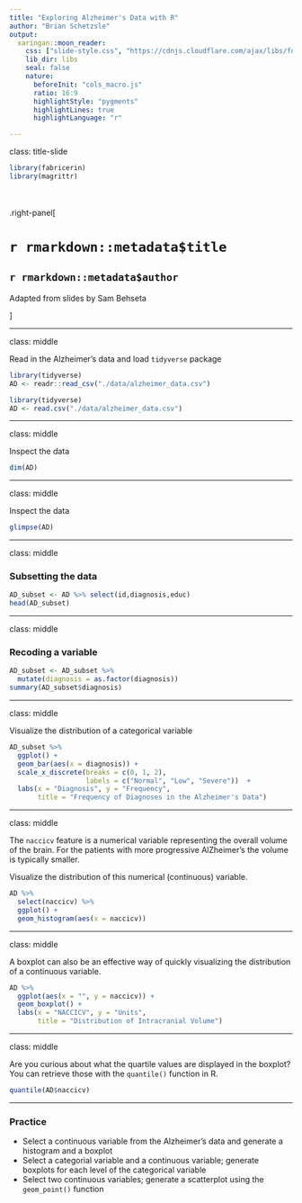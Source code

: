 ```yaml
---
title: "Exploring Alzheimer's Data with R"
author: "Brian Schetzsle"
output: 
  xaringan::moon_reader:
    css: ["slide-style.css", "https://cdnjs.cloudflare.com/ajax/libs/font-awesome/5.15.3/css/all.min.css"]
    lib_dir: libs
    seal: false
    nature:
      beforeInit: "cols_macro.js"
      ratio: 16:9
      highlightStyle: "pygments"
      highlightLines: true
      highlightLanguage: "r"

---
```


class: title-slide

```r
library(fabricerin)
library(magrittr)
```

<br>
<br>
.right-panel[ 

# `r rmarkdown::metadata$title`
## `r rmarkdown::metadata$author`

Adapted from slides by Sam Behseta

]

---

class: middle

Read in the Alzheimer's data and load `tidyverse` package

```r
library(tidyverse)
AD <- readr::read_csv("./data/alzheimer_data.csv")
```

```r
library(tidyverse)
AD <- read.csv("./data/alzheimer_data.csv")
```

---

class: middle

Inspect the data

```r
dim(AD)
```

---

class: middle

Inspect the data

```r
glimpse(AD)
```

---

class: middle

### Subsetting the data

```r
AD_subset <- AD %>% select(id,diagnosis,educ)
head(AD_subset)
```

---

class: middle

### Recoding a variable

```r
AD_subset <- AD_subset %>% 
  mutate(diagnosis = as.factor(diagnosis))
summary(AD_subset$diagnosis)
```

---

class: middle

Visualize the distribution of a categorical variable

```r
AD_subset %>% 
  ggplot() +
  geom_bar(aes(x = diagnosis)) +
  scale_x_discrete(breaks = c(0, 1, 2), 
                   labels = c("Normal", "Low", "Severe"))  +
  labs(x = "Diagnosis", y = "Frequency", 
       title = "Frequency of Diagnoses in the Alzheimer's Data")
```

---

class: middle

The `naccicv` feature is a numerical variable representing the overall volume of the brain. For the patients with more progressive AlZheimer's the volume is typically smaller.

Visualize the distribution of this numerical (continuous) variable.

```r
AD %>% 
  select(naccicv) %>% 
  ggplot() +
  geom_histogram(aes(x = naccicv))
```

---

class: middle

A boxplot can also be an effective way of quickly visualizing the distribution of a continuous variable.

```r
AD %>% 
  ggplot(aes(x = "", y = naccicv)) +
  geom_boxplot() +
  labs(x = "NACCICV", y = "Units", 
       title = "Distribution of Intracranial Volume")
```

---

class: middle

Are you curious about what the quartile values are displayed in the boxplot? You can retrieve those with the `quantile()` function in R.

```r
quantile(AD$naccicv)
```

---

### Practice

- Select a continuous variable from the Alzheimer's data and generate a histogram and a boxplot
- Select a categorial variable and a continuous variable; generate boxplots for each level of the categorical variable
- Select two continuous variables; generate a scatterplot using the `geom_point()` function